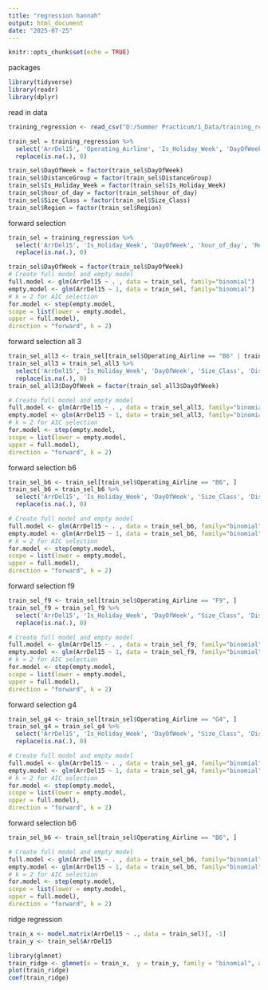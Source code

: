 ```yaml
---
title: "regression hannah"
output: html_document
date: "2025-07-25"
---
```


```r
knitr::opts_chunk$set(echo = TRUE)
```

packages
```r
library(tidyverse)
library(readr)
library(dplyr)
```

read in data
```r
training_regression <- read_csv("D:/Summer Practicum/1_Data/training_regression3.csv")

train_sel = training_regression %>%
  select('ArrDel15', 'Operating_Airline', 'Is_Holiday_Week', 'DayOfWeek', 'hour_of_day', 'Region', "Size_Class", 'DistanceGroup') %>%
  replace(is.na(.), 0)

train_sel$DayOfWeek = factor(train_sel$DayOfWeek)
train_sel$DistanceGroup = factor(train_sel$DistanceGroup)
train_sel$Is_Holiday_Week = factor(train_sel$Is_Holiday_Week)
train_sel$hour_of_day = factor(train_sel$hour_of_day)
train_sel$Size_Class = factor(train_sel$Size_Class)
train_sel$Region = factor(train_sel$Region)
```

forward selection
```r
train_sel = training_regression %>%
  select('ArrDel15', 'Is_Holiday_Week', 'DayOfWeek', 'hour_of_day', 'Region', 'DistanceGroup') %>%
  replace(is.na(.), 0)

train_sel$DayOfWeek = factor(train_sel$DayOfWeek)
# Create full model and empty model
full.model <- glm(ArrDel15 ~ . , data = train_sel, family="binomial")
empty.model <- glm(ArrDel15 ~ 1, data = train_sel, family="binomial")
# k = 2 for AIC selection
for.model <- step(empty.model,
scope = list(lower = empty.model,
upper = full.model),
direction = "forward", k = 2)
```

forward selection all 3
```r
train_sel_all3 <- train_sel[train_sel$Operating_Airline == "B6" | train_sel$Operating_Airline == "F9" | train_sel$Operating_Airline == "G4", ]
train_sel_all3 = train_sel_all3 %>%
  select('ArrDel15', 'Is_Holiday_Week', 'DayOfWeek', 'Size_Class', 'DistanceGroup', 'Region', 'hour_of_day') %>%
  replace(is.na(.), 0)
train_sel_all3$DayOfWeek = factor(train_sel_all3$DayOfWeek)

# Create full model and empty model
full.model <- glm(ArrDel15 ~ . , data = train_sel_all3, family="binomial")
empty.model <- glm(ArrDel15 ~ 1, data = train_sel_all3, family="binomial")
# k = 2 for AIC selection
for.model <- step(empty.model,
scope = list(lower = empty.model,
upper = full.model),
direction = "forward", k = 2)
```




forward selection b6
```r
train_sel_b6 <- train_sel[train_sel$Operating_Airline == "B6", ]
train_sel_b6 = train_sel_b6 %>%
  select('ArrDel15', 'Is_Holiday_Week', 'DayOfWeek', 'Size_Class', 'DistanceGroup', 'Region', 'hour_of_day') %>%
  replace(is.na(.), 0)

# Create full model and empty model
full.model <- glm(ArrDel15 ~ . , data = train_sel_b6, family="binomial")
empty.model <- glm(ArrDel15 ~ 1, data = train_sel_b6, family="binomial")
# k = 2 for AIC selection
for.model <- step(empty.model,
scope = list(lower = empty.model,
upper = full.model),
direction = "forward", k = 2)
```


forward selection f9
```r
train_sel_f9 <- train_sel[train_sel$Operating_Airline == "F9", ]
train_sel_f9 = train_sel_f9 %>%
  select('ArrDel15', 'Is_Holiday_Week', 'DayOfWeek', "Size_Class", 'DistanceGroup', 'Region', 'hour_of_day') %>%
  replace(is.na(.), 0)

# Create full model and empty model
full.model <- glm(ArrDel15 ~ . , data = train_sel_f9, family="binomial")
empty.model <- glm(ArrDel15 ~ 1, data = train_sel_f9, family="binomial")
# k = 2 for AIC selection
for.model <- step(empty.model,
scope = list(lower = empty.model,
upper = full.model),
direction = "forward", k = 2)
```


forward selection g4
```r
train_sel_g4 <- train_sel[train_sel$Operating_Airline == "G4", ]
train_sel_g4 = train_sel_g4 %>%
  select('ArrDel15', 'Is_Holiday_Week', 'DayOfWeek', "Size_Class", 'DistanceGroup', 'Region' , 'hour_of_day') %>%
  replace(is.na(.), 0)

# Create full model and empty model
full.model <- glm(ArrDel15 ~ . , data = train_sel_g4, family="binomial")
empty.model <- glm(ArrDel15 ~ 1, data = train_sel_g4, family="binomial")
# k = 2 for AIC selection
for.model <- step(empty.model,
scope = list(lower = empty.model,
upper = full.model),
direction = "forward", k = 2)
```





forward selection b6
```r
train_sel_b6 <- train_sel[train_sel$Operating_Airline == "B6", ]

# Create full model and empty model
full.model <- glm(ArrDel15 ~ . , data = train_sel_b6, family="binomial")
empty.model <- glm(ArrDel15 ~ 1, data = train_sel_b6, family="binomial")
# k = 2 for AIC selection
for.model <- step(empty.model,
scope = list(lower = empty.model,
upper = full.model),
direction = "forward", k = 2)
```




ridge regression
```r
train_x <- model.matrix(ArrDel15 ~ ., data = train_sel)[, -1]
train_y <- train_sel$ArrDel15

library(glmnet)
train_ridge <- glmnet(x = train_x,  y = train_y, family = "binomial", alpha = 1) #need to say alpha=0 to do ridge regression!!
plot(train_ridge)
coef(train_ridge)

```

